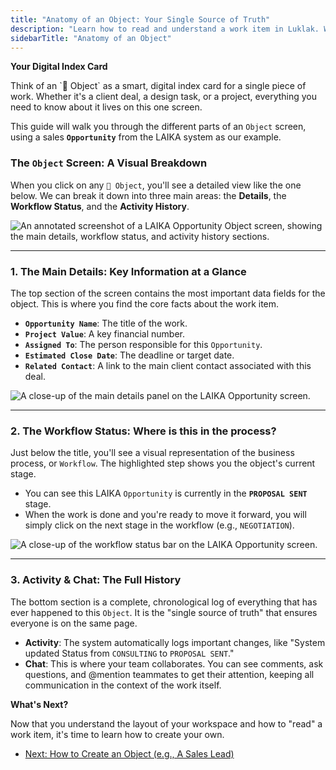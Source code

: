 ```yaml
---
title: "Anatomy of an Object: Your Single Source of Truth"
description: "Learn how to read and understand a work item in Luklak. We'll break down the different parts of an Object screen, including its fields, activity log, and connections."
sidebarTitle: "Anatomy of an Object"
---
```


**Your Digital Index Card**

<Info>
Think of an `🧊 Object` as a smart, digital index card for a single piece of work. Whether it's a client deal, a design task, or a project, everything you need to know about it lives on this one screen.

This guide will walk you through the different parts of an `Object` screen, using a sales **`Opportunity`** from the LAIKA system as our example.
</Info>

### **The `Object` Screen: A Visual Breakdown**

When you click on any `🧊 Object`, you'll see a detailed view like the one below. We can break it down into three main areas: the **Details**, the **Workflow Status**, and the **Activity History**.

![An annotated screenshot of a LAIKA Opportunity Object screen, showing the main details, workflow status, and activity history sections.](https://path/to/object-screen-annotated.png)

---

### **1. The Main Details: Key Information at a Glance**

The top section of the screen contains the most important data fields for the object. This is where you find the core facts about the work item.

- **`Opportunity Name`**: The title of the work.
- **`Project Value`**: A key financial number.
- **`Assigned To`**: The person responsible for this `Opportunity`.
- **`Estimated Close Date`**: The deadline or target date.
- **`Related Contact`**: A link to the main client contact associated with this deal.

![A close-up of the main details panel on the LAIKA Opportunity screen.](https://path/to/object-details-panel.png)

---

### **2. The Workflow Status: Where is this in the process?**

Just below the title, you'll see a visual representation of the business process, or `Workflow`. The highlighted step shows you the object's current stage.

- You can see this LAIKA `Opportunity` is currently in the **`PROPOSAL SENT`** stage.
- When the work is done and you're ready to move it forward, you will simply click on the next stage in the workflow (e.g., `NEGOTIATION`).

![A close-up of the workflow status bar on the LAIKA Opportunity screen.](https://path/to/workflow-status-bar.png)

---

### **3. Activity & Chat: The Full History**

The bottom section is a complete, chronological log of everything that has ever happened to this `Object`. It is the "single source of truth" that ensures everyone is on the same page.

- **Activity**: The system automatically logs important changes, like "System updated Status from `CONSULTING` to `PROPOSAL SENT`."
- **Chat**: This is where your team collaborates. You can see comments, ask questions, and @mention teammates to get their attention, keeping all communication in the context of the work itself.

**What's Next?**

Now that you understand the layout of your workspace and how to "read" a work item, it's time to learn how to create your own.

- [Next: How to Create an Object (e.g., A Sales Lead)](/04-user-guides/02-daily-work-and-collaboration/how-to-create-a-new-lead)